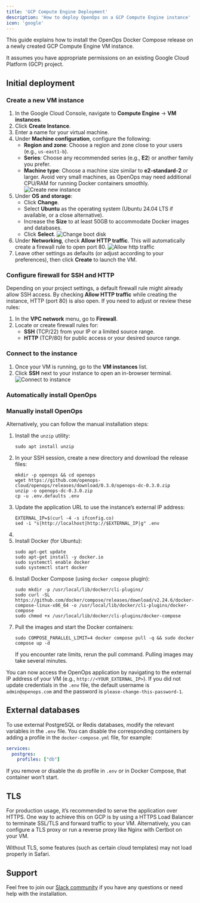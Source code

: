 ```yaml
---
title: 'GCP Compute Engine Deployment'
description: 'How to deploy OpenOps on a GCP Compute Engine instance'
icon: 'google'
---
```



<Disclaimer/>

This guide explains how to install the OpenOps Docker Compose release on a newly created GCP Compute Engine VM instance.

It assumes you have appropriate permissions on an existing Google Cloud Platform (GCP) project.

## Initial deployment

### Create a new VM instance
1. In the Google Cloud Console, navigate to **Compute Engine** → **VM instances**.
2. Click **Create Instance**.
3. Enter a name for your virtual machine.
4. Under **Machine configuration**, configure the following:
    - **Region and zone**: Choose a region and zone close to your users (e.g., `us-east1-b`).
    - **Series**: Choose any recommended series (e.g., **E2**) or another family you prefer.
    - **Machine type**: Choose a machine size similar to **e2-standard-2** or larger. Avoid very small machines, as OpenOps may need additional CPU/RAM for running Docker containers smoothly.
![Create new instance](/images/deploy-gcp-configure-machine.png)
5. Under **OS and storage**:
    - Click **Change**.
    - Select **Ubuntu** as the operating system (Ubuntu 24.04 LTS if available, or a close alternative).
    - Increase the **Size** to at least 50GB to accommodate Docker images and databases.
    - Click **Select**.
![Change boot disk](/images/deploy-gcp-change-boot-disk.png)
6. Under **Networking**, check **Allow HTTP traffic**. This will automatically create a firewall rule to open port 80.
![Allow http traffic](/images/deploy-gcp-allow-http-traffic.png)
7. Leave other settings as defaults (or adjust according to your preferences), then click **Create** to launch the VM.

### Configure firewall for SSH and HTTP

Depending on your project settings, a default firewall rule might already allow SSH access. By checking **Allow HTTP traffic** while creating the instance, HTTP (port 80) is also open. If you need to adjust or review these rules:

1. In the **VPC network** menu, go to **Firewall**.
2. Locate or create firewall rules for:
    - **SSH** (TCP/22) from your IP or a limited source range.
    - **HTTP** (TCP/80) for public access or your desired source range.

### Connect to the instance

1. Once your VM is running, go to the **VM instances** list.
2. Click **SSH** next to your instance to open an in-browser terminal.
![Connect to instance](/images/deploy-gcp-connect-to-instance.png)


### Automatically install OpenOps

<AutoInstall/>

### Manually install OpenOps

Alternatively, you can follow the manual installation steps:

1. Install the `unzip` utility:
    ```shell
    sudo apt install unzip
    ```
2. In your SSH session, create a new directory and download the release files:
    ```shell
    mkdir -p openops && cd openops
    wget https://github.com/openops-cloud/openops/releases/download/0.3.0/openops-dc-0.3.0.zip
    unzip -o openops-dc-0.3.0.zip
    cp -u .env.defaults .env
    ```
3. Update the application URL to use the instance’s external IP address:
    ```shell
    EXTERNAL_IP=$(curl -4 -s ifconfig.co)
    sed -i "s|http://localhost|http://$EXTERNAL_IP|g" .env
    ```
4. <UpdateCredentials/>
5. Install Docker (for Ubuntu):
    ```shell
    sudo apt-get update
    sudo apt-get install -y docker.io
    sudo systemctl enable docker
    sudo systemctl start docker
    ```
6. Install Docker Compose (using `docker compose` plugin):
    ```shell
    sudo mkdir -p /usr/local/lib/docker/cli-plugins/
    sudo curl -SL https://github.com/docker/compose/releases/download/v2.24.6/docker-compose-linux-x86_64 -o /usr/local/lib/docker/cli-plugins/docker-compose
    sudo chmod +x /usr/local/lib/docker/cli-plugins/docker-compose
    ```
7. Pull the images and start the Docker containers:
    ```shell
    sudo COMPOSE_PARALLEL_LIMIT=4 docker compose pull -q && sudo docker compose up -d
    ```
    If you encounter rate limits, rerun the pull command. Pulling images may take several minutes.

You can now access the OpenOps application by navigating to the external IP address of your VM (e.g., `http://<YOUR_EXTERNAL_IP>`). If you did not update credentials in the `.env` file, the default username is `admin@openops.com` and the password is `please-change-this-password-1`.

## External databases

To use external PostgreSQL or Redis databases, modify the relevant variables in the `.env` file. You can disable the corresponding containers by adding a profile in the `docker-compose.yml` file, for example:

```yaml
services:
  postgres:
    profiles: ["db"]
```

If you remove or disable the `db` profile in `.env` or in Docker Compose, that container won’t start.

<RestartContainers/>

## TLS

For production usage, it’s recommended to serve the application over HTTPS. One way to achieve this on GCP is by using a HTTPS Load Balancer to terminate SSL/TLS and forward traffic to your VM. Alternatively, you can configure a TLS proxy or run a reverse proxy like Nginx with Certbot on your VM.

Without TLS, some features (such as certain cloud templates) may not load properly in Safari.

<UpdateLink/>

## Support

Feel free to join our [Slack community](https://slack.openops.com) if you have any questions or need help with the installation.
